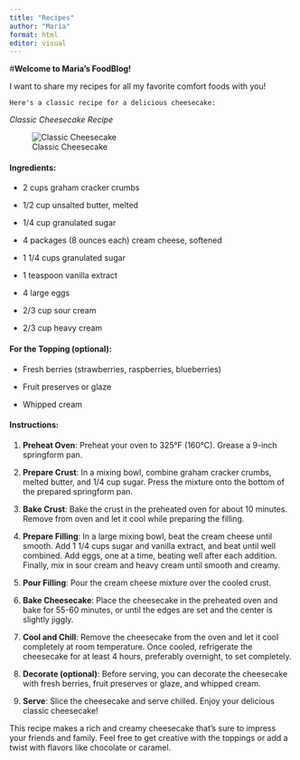 ```yaml
---
title: "Recipes"
author: "Maria"
format: html
editor: visual
---
```


#**Welcome to Maria's FoodBlog!**

I want to share my recipes for all my favorite comfort foods with you!

`Here's a classic recipe for a delicious cheesecake:`

*Classic Cheesecake Recipe*

![Classic Cheesecake](https://static01.nyt.com/images/2021/11/02/dining/dg-Tall-and-Creamy-Cheesecake-copy/dg-Tall-and-Creamy-Cheesecake-superJumbo.jpg)

#### Ingredients:

-   2 cups graham cracker crumbs

-   1/2 cup unsalted butter, melted

-   1/4 cup granulated sugar

-   4 packages (8 ounces each) cream cheese, softened

-   1 1/4 cups granulated sugar

-   1 teaspoon vanilla extract

-   4 large eggs

-   2/3 cup sour cream

-   2/3 cup heavy cream

#### For the Topping (optional):

-   Fresh berries (strawberries, raspberries, blueberries)

-   Fruit preserves or glaze

-   Whipped cream

#### Instructions:

1.  **Preheat Oven**: Preheat your oven to 325°F (160°C). Grease a 9-inch springform pan.

2.  **Prepare Crust**: In a mixing bowl, combine graham cracker crumbs, melted butter, and 1/4 cup sugar. Press the mixture onto the bottom of the prepared springform pan.

3.  **Bake Crust**: Bake the crust in the preheated oven for about 10 minutes. Remove from oven and let it cool while preparing the filling.

4.  **Prepare Filling**: In a large mixing bowl, beat the cream cheese until smooth. Add 1 1/4 cups sugar and vanilla extract, and beat until well combined. Add eggs, one at a time, beating well after each addition. Finally, mix in sour cream and heavy cream until smooth and creamy.

5.  **Pour Filling**: Pour the cream cheese mixture over the cooled crust.

6.  **Bake Cheesecake**: Place the cheesecake in the preheated oven and bake for 55-60 minutes, or until the edges are set and the center is slightly jiggly.

7.  **Cool and Chill**: Remove the cheesecake from the oven and let it cool completely at room temperature. Once cooled, refrigerate the cheesecake for at least 4 hours, preferably overnight, to set completely.

8.  **Decorate (optional)**: Before serving, you can decorate the cheesecake with fresh berries, fruit preserves or glaze, and whipped cream.

9.  **Serve**: Slice the cheesecake and serve chilled. Enjoy your delicious classic cheesecake!

This recipe makes a rich and creamy cheesecake that's sure to impress your friends and family. Feel free to get creative with the toppings or add a twist with flavors like chocolate or caramel.

